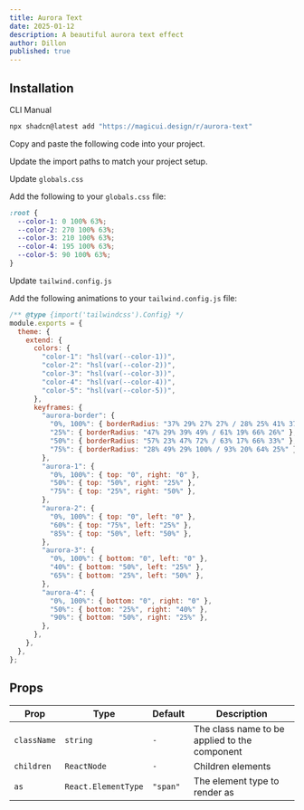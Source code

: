 ```yaml
---
title: Aurora Text
date: 2025-01-12
description: A beautiful aurora text effect
author: Dillon
published: true
---
```


<ComponentPreview name="aurora-text-demo" />

## Installation

<Tabs defaultValue="cli">

<TabsList>
  <TabsTrigger value="cli">CLI</TabsTrigger>
  <TabsTrigger value="manual">Manual</TabsTrigger>
</TabsList>
<TabsContent value="cli">

```bash
npx shadcn@latest add "https://magicui.design/r/aurora-text"
```

</TabsContent>

<TabsContent value="manual">

<Steps>

<Step>Copy and paste the following code into your project.</Step>

<ComponentSource name="aurora-text" />

<Step>Update the import paths to match your project setup.</Step>

<Step>Update `globals.css`</Step>

Add the following to your `globals.css` file:

```css
:root {
  --color-1: 0 100% 63%;
  --color-2: 270 100% 63%;
  --color-3: 210 100% 63%;
  --color-4: 195 100% 63%;
  --color-5: 90 100% 63%;
}
```

<Step>Update `tailwind.config.js`</Step>

Add the following animations to your `tailwind.config.js` file:

```js title="tailwind.config.js" {5-32}
/** @type {import('tailwindcss').Config} */
module.exports = {
  theme: {
    extend: {
      colors: {
        "color-1": "hsl(var(--color-1))",
        "color-2": "hsl(var(--color-2))",
        "color-3": "hsl(var(--color-3))",
        "color-4": "hsl(var(--color-4))",
        "color-5": "hsl(var(--color-5))",
      },
      keyframes: {
        "aurora-border": {
          "0%, 100%": { borderRadius: "37% 29% 27% 27% / 28% 25% 41% 37%" },
          "25%": { borderRadius: "47% 29% 39% 49% / 61% 19% 66% 26%" },
          "50%": { borderRadius: "57% 23% 47% 72% / 63% 17% 66% 33%" },
          "75%": { borderRadius: "28% 49% 29% 100% / 93% 20% 64% 25%" },
        },
        "aurora-1": {
          "0%, 100%": { top: "0", right: "0" },
          "50%": { top: "50%", right: "25%" },
          "75%": { top: "25%", right: "50%" },
        },
        "aurora-2": {
          "0%, 100%": { top: "0", left: "0" },
          "60%": { top: "75%", left: "25%" },
          "85%": { top: "50%", left: "50%" },
        },
        "aurora-3": {
          "0%, 100%": { bottom: "0", left: "0" },
          "40%": { bottom: "50%", left: "25%" },
          "65%": { bottom: "25%", left: "50%" },
        },
        "aurora-4": {
          "0%, 100%": { bottom: "0", right: "0" },
          "50%": { bottom: "25%", right: "40%" },
          "90%": { bottom: "50%", right: "25%" },
        },
      },
    },
  },
};
```

</Steps>

</TabsContent>

</Tabs>

## Props

| Prop        | Type                | Default  | Description                                   |
| ----------- | ------------------- | -------- | --------------------------------------------- |
| `className` | `string`            | `-`      | The class name to be applied to the component |
| `children`  | `ReactNode`         | `-`      | Children elements                             |
| `as`        | `React.ElementType` | `"span"` | The element type to render as                 |
